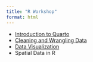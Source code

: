 ```yaml
---
title: "R Workshop"
format: html
---
```


- [Introduction to Quarto](intro-to-quarto.html)
- [Cleaning and Wrangling Data](wrangling_and_cleaning.qmd)
- [Data Visualization](data_visulization.html)
- Spatial Data in R